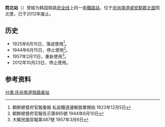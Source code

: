 {{朝鮮半島車站資訊
|公司色 = black
|文字色 = 
|站名 = 院北站
|圖片 = 
|pxl = 
|圖片說明 =
|前一站 = [[郡北站|郡北]]
|前一站距離 = 
|後一站距離 = 
|後一站 = [[坪村站_(庆尚南道)|坪村]]
|所屬路線 = [[全罗线|全罗线]]
|距離 = 
|起點站 = [[三浪津站|三浪津]]
|諺文 = 원북역
|朝鮮漢字 = 院北驛
|文觀部式 =Wonbuk-yeok
|馬-賴式 =
|副站名 = 
|車站編號 = 
|停站路線數 = 
|所屬公司 = [[韩国铁道公社|韩国铁道公社]]
|所在地 =[[庆尚南道|庆尚南道]][[咸安郡_(韩国)|咸安郡]][[郡北面|郡北面]]院北里379-2
|車站構造 = 地面车站
|月台配置 = 1面1线
|啟用年月日 =1925年6月15日
|廢站年月日 =2012年10月23日
|上下車人次 = 
|統計年度 = 
|轉車 = 
|備註 = 
|全寬備註 = 
}}

'''院北站'''（{{kor|諺=원북역|漢=院北驛|羅=Wonbuk yeok|f=y}}）曾經为韩国铁路[[庆全线|庆全线]]上的一座[[鐵路站|鐵路站]]，位于[[庆尚南道|庆尚南道]][[咸安郡_(韩国)|咸安郡]][[郡北面|郡北面]]院北里，已于2012年废止。

== 历史 ==
*1925年6月15日，落成使用<ref>朝鮮總督府官報彙報 私設鐵道運輸營業開始 1923年12月5日</ref>。
*1944年6月15日，停止使用<ref>朝鮮總督府官報告示第885號 1944年6月10日</ref>。
*1957年2月11日，重新使用<ref>大韓民國官報第487號 1957年3月6日</ref>。
*2012年10月23日，停止使用。

== 参考资料 ==
{{reflist}}

{{庆全线}}

[[分类:庆尚南道铁路废站|分类:庆尚南道铁路废站]]